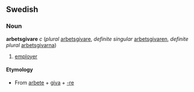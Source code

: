 ==Swedish==
===Noun===
'''arbetsgivare''' ''c'' (''plural'' [[arbetsgivare]], ''definite singular'' [[arbetsgivaren]], ''definite plural'' [[arbetsgivarna]])

#[[employer]]

====Etymology====
*From [[arbete]] + [[giva]] + [[-re#swedish|-re]]